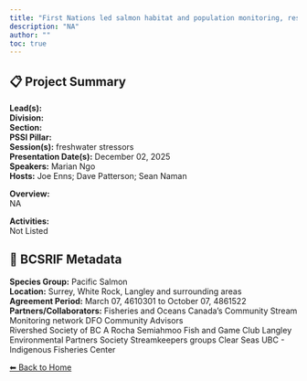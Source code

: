 ```yaml
---
title: "First Nations led salmon habitat and population monitoring, research and cumulative effects assessment in the Lower Fraser River and Boundary Bay"
description: "NA"
author: ""
toc: true
---
```


## 📋 Project Summary

**Lead(s):**   
**Division:**   
**Section:**   
**PSSI Pillar:**   
**Session(s):** freshwater stressors  
**Presentation Date(s):** December 02, 2025  
**Speakers:** Marian Ngo  
**Hosts:** Joe Enns; Dave Patterson; Sean Naman  

**Overview:**  
NA   

**Activities:**  
Not Listed

## 🧬 BCSRIF Metadata

**Species Group:** Pacific Salmon  
**Location:** Surrey, White Rock, Langley and surrounding areas  
**Agreement Period:** March 07, 4610301 to October 07, 4861522  
**Partners/Collaborators:** Fisheries and Oceans Canada’s Community Stream Monitoring network 
DFO Community Advisors  
Rivershed Society of BC
A Rocha
Semiahmoo Fish and Game Club
Langley Environmental Partners Society
Streamkeepers groups
Clear Seas
UBC - Indigenous Fisheries Center  

[⬅ Back to Home](../index.qmd)
